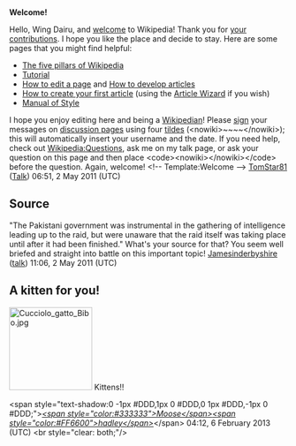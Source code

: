 <article id="31652591" title=User talk:Wing Dairu>
	<talkpage id="31652591" title="User talk:Wing Dairu">
'''Welcome!'''

Hello, Wing Dairu, and [[Wikipedia:Introduction|welcome]] to Wikipedia! Thank you for [[Special:Contributions/Wing Dairu|your contributions]]. I hope you like the place and decide to stay. Here are some pages that you might find helpful:
*[[Wikipedia:Five pillars|The five pillars of Wikipedia]]
*[[Wikipedia:Tutorial|Tutorial]]
*[[Wikipedia:How to edit a page|How to edit a page]] and [[Wikipedia:Article development|How to develop articles]]
*[[Wikipedia:Your first article|How to create your first article]] (using the [[Wikipedia:Article wizard|Article Wizard]] if you wish)
*[[Wikipedia:Manual of Style|Manual of Style]]
I hope you enjoy editing here and being a [[Wikipedia:Wikipedians|Wikipedian]]! Please [[Wikipedia:Signatures|sign]] your messages on [[Help:Using talk pages|discussion page]]s using four [[tilde]]s (&lt;nowiki&gt;~~~~&lt;/nowiki&gt;); this will automatically insert your username and the date. If you need help, check out [[Wikipedia:Questions]], ask me on my talk page, or ask your question on this page and then place &lt;code&gt;&lt;nowiki&gt;{{help me}}&lt;/nowiki&gt;&lt;/code&gt; before the question. Again, welcome! &lt;!-- Template:Welcome --&gt; [[User:TomStar81|TomStar81]] ([[User talk:TomStar81|Talk]]) 06:51, 2 May 2011 (UTC)

== Source ==
&quot;The Pakistani government was instrumental in the gathering of intelligence leading up to the raid, but were unaware that the raid itself was taking place until after it had been finished.&quot; What's your source for that? You seem well briefed and straight into battle on this important topic! [[User:Jamesinderbyshire|Jamesinderbyshire]] ([[User talk:Jamesinderbyshire|talk]]) 11:06, 2 May 2011 (UTC)

== A kitten for you! ==

[[File:Cucciolo gatto Bibo.jpg|left|150px]]
Kittens!!

&lt;span style=&quot;text-shadow:0 -1px #DDD,1px 0 #DDD,0 1px #DDD,-1px 0 #DDD;&quot;&gt;[[User:Moosehadley|''&lt;span style=&quot;color:#333333&quot;&gt;Moose&lt;/span&gt;'']][[User_talk:Moosehadley|''&lt;span style=&quot;color:#FF6600&quot;&gt;hadley&lt;/span&gt;'']]&lt;/span&gt; 04:12, 6 February 2013 (UTC)
&lt;br style=&quot;clear: both;&quot;/&gt;
	</talkpage>
</article>